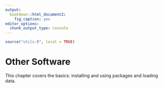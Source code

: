 ```yaml
---
output:
  bookdown::html_document2:
    fig_caption: yes
editor_options:
  chunk_output_type: console
---
```


```r
source("utils.R", local = TRUE)
```

Other Software {#CHAPTER-OTHER-SOFTWARE}
========

This chapter covers the basics: installing and using packages and loading data.
